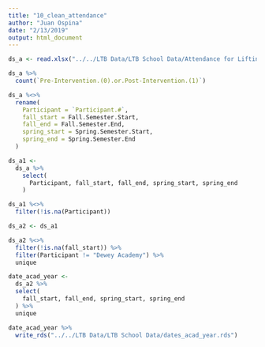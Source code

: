 ```yaml
---
title: "10_clean_attendance"
author: "Juan Ospina"
date: "2/13/2019"
output: html_document
---
```


```r
ds_a <- read.xlsx("../../LTB Data/LTB School Data/Attendance for Lifting the Bar (FINAL).xlsx", sheet = 1, detectDates = TRUE, startRow = 1, colNames = TRUE)
```

```r
ds_a %>% 
  count(`Pre-Intervention.(0).or.Post-Intervention.(1)`)
```

```r
ds_a %<>% 
  rename(
    Participant = `Participant.#`,
    fall_start = Fall.Semester.Start,
    fall_end = Fall.Semester.End,
    spring_start = Spring.Semester.Start,
    spring_end = Spring.Semester.End
  )

ds_a1 <- 
  ds_a %>% 
    select(
      Participant, fall_start, fall_end, spring_start, spring_end
    )
```

```r
ds_a1 %<>% 
  filter(!is.na(Participant))

ds_a2 <- ds_a1

ds_a2 %<>% 
  filter(!is.na(fall_start)) %>% 
  filter(Participant != "Dewey Academy") %>% 
  unique

date_acad_year <-
  ds_a2 %>% 
  select(
    fall_start, fall_end, spring_start, spring_end
  ) %>% 
  unique

date_acad_year %>% 
  write_rds("../../LTB Data/LTB School Data/dates_acad_year.rds")
```



